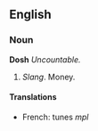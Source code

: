 ==English==
===Noun===
'''Dosh''' ''Uncountable.''
#''Slang''. Money.
====Translations====
*French: tunes ''mpl''